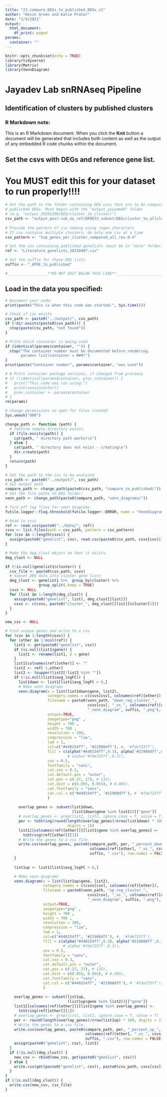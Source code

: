 ```yaml
---
title: "23_compare_DEGs_to_published_DEGs_v1"
author: "Kevin Green and Katie Prater"
date: "3/9/2021"
output: 
  html_document:
    df_print: paged
params:
  container: ""
---
```


```r
knitr::opts_chunk$set(echo = TRUE)
library(tidyverse)
library(Matrix)
library(VennDiagram)
```

# Jayadev Lab snRNAseq Pipeline

## Identification of clusters by published clusters

### R Markdown note:
This is an R Markdown document. When you click the **Knit** button a document
will be generated that includes both content as well as the output of any
embedded R code chunks within the document.

## Set the csvs with DEGs and reference gene list.
# You MUST edit this for your dataset to run properly!!!!
```r
# Set the path to the folder containing DEG csvs that are to be compared to
# published DEGs. Must begin with the "output_yyyymmdd" folder
# (e.g. "output_20201208/DEG/cluster_to_cluster/")
csv_path <- "output_post-sub_no_ref/APOE33_subset/DEG/cluster_to_allclusters/"
  
# Provide the pattern of csv naming using regex characters
# If csv contains multiple clusters, do only one csv at a time
csv_pattern <- "top_genes_per_cluster_compared_all_res.0.4"

# Set the csv containing published genelists (must be in "data" folder)
ref <- "Literature_genelists_20210407.csv"

# Set the suffix for these DEG lists
suffix <- "_APOE_to_published"

#__________________**DO NOT EDIT BELOW THIS LINE**___________________________
```

## Load in the data you specified:
```r
# Document your code:
print(paste("This is when this code was started:", Sys.time()))

# Check if csv exists
csv_path <- paste0("../output/", csv_path)
if (!dir.exists(paste0(csv_path))) {
  stop(paste(csv_path, "not found"))
}

# Print which container is being used
if (identical(params$container, "")) {
  stop("The container number must be documented before rendering.
       params= list(container = ###)")
}
print(paste("Container number", params$container, "was used"))

# # Print container package versions, if changed from previous
# if (!identical(params$container, prev_container)) {
#   print("This code was run using:")
#   print(sessionInfo())
#   prev_container <- params$container
# }
rm(params)

# Change permissions to open for files created
Sys.umask("000")

change_path <- function (path) {
  # Confirm sample directory exists.
  if (file.exists(path)) {
    cat(path, " directory path works!\n")
  } else {
    cat(path, " directory does not exist - creating\n")
    dir.create(path)
  }
  return(path)
}
```

```r
# Set the path to the csv to be analyzed
csv_path <- paste0("../output/", csv_path)
# Set output path
compare_path <- change_path(paste0(csv_path, "compare_to_published/"))
# Set the file paths to DEG folder:
venn_path <- change_path(paste0(compare_path, "venn_diagrams/"))

# Turn off log files for venn diagrams
futile.logger::flog.threshold(futile.logger::ERROR, name = "VennDiagramLogger")

# Read in csvs
ref <- read.csv(paste0("../data/", ref))
csvs <- list.files(path = csv_path, pattern = csv_pattern)
for (csv in 1:length(csvs)) {
  assign(paste0("genelist", csv), read.csv(paste0(csv_path, csvs[csv])))
}

# Make the deg_clust object so that it exists.
deg_clust <- NULL

if (!is.null(genelist1$cluster)) {
  csv_file <- paste0(csv_path, csvs)
  # Subset DEG data into cluster gene lists
  deg_clust <- genelist1 %>%  group_by(cluster) %>%
               group_split(.keep = TRUE)
  csvs <- NULL
  for (list in 1:length(deg_clust)) {
    assign(paste0("genelist", list), deg_clust[[list]])
    csvs <- c(csvs, paste0("cluster_", deg_clust[[list]]$cluster[1]))
  }
}

new_csv <- NULL
```

```r
# Find unique genes and write to a csv
for (csv in 1:length(csvs)) {
  for (other in 1:ncol(ref)) {
    list1 <- get(paste0("genelist", csv))
    if (is.null(list1$gene)) {
      list1 <- rename(list1, X = gene)
    }
    list1[colnames(ref)[other]] <- ""
    list2 <- ref[-1,other]
    list2 <- toupper(list2[!list2 %in% ""])
    if (!is.null(list1$avg_logFC)) {
      list1down <- list1[list1$avg_logFC < 0,]
      # Make venn diagrams
      venn.diagram(x = list(list1down$gene, list2),
                   category.names = c(csvs[csv], colnames(ref)[other]),
                   filename = paste0(venn_path, "down_reg_cluster_",
                                     csvs[csv], "_vs_", colnames(ref)[other],
                                     "_venn_diagram", suffix, ".png"),
                   output=TRUE,
                   imagetype="png" ,
                   height = 700 , 
                   width = 700 , 
                   resolution = 300,
                   compression = "lzw",
                   lwd = 1,
                   col=c("#440154ff", '#21908dff'), #, '#fde725ff'),
                   fill = c(alpha("#440154ff",0.3), alpha('#21908dff',0.3)),
                            # alpha('#fde725ff',0.3)),
                   cex = 0.5,
                   fontfamily = "sans",
                   cat.cex = 0.3,
                   cat.default.pos = "outer",
                   cat.pos = c(-27, 27), # 135),
                   cat.dist = c(0.055, 0.055), # 0.085),
                   cat.fontfamily = "sans",
                   cat.col = c("#440154ff", '#21908dff'), # '#fde725ff'),
                   )
      
      overlap_genes <- subset(list1down,
                              (list1down$gene %in% list2))[["gene"]]
      # overlap_genes <- grep(list1, list2, ignore.case = T, value = T)
      per <- toString(round(length(overlap_genes)/nrow(list1down) * 100,
                            digits = 1))
      list1[[colnames(ref)[other]]][list1$gene %in% overlap_genes] <-
        toString(ref[[other]][1])
      # Write the genes to a csv file.
      write.csv(overlap_genes, paste0(compare_path, per, "_percent_down_",
                                      colnames(ref)[other], "_vs_", csvs[csv],
                                      suffix, ".csv"), row.names = FALSE)
    }
    
    list1up <- list1[list1$avg_logFC > 0,]

    # Make venn diagrams
    venn.diagram(x = list(list1up$gene, list2),
                 category.names = c(csvs[csv], colnames(ref)[other]),
                 filename = paste0(venn_path, "up_reg_cluster_",
                                     csvs[csv], "_vs_", colnames(ref)[other],
                                     "_venn_diagram", suffix, ".png"),
                 output=TRUE,
                 imagetype="png" ,
                 height = 700 , 
                 width = 700 , 
                 resolution = 300,
                 compression = "lzw",
                 lwd = 1,
                 col=c("#440154ff", '#21908dff'), #, '#fde725ff'),
                 fill = c(alpha("#440154ff",0.3), alpha('#21908dff',0.3)),
                          # alpha('#fde725ff',0.3)),
                 cex = 0.5,
                 fontfamily = "sans",
                 cat.cex = 0.3,
                 cat.default.pos = "outer",
                 cat.pos = c(-27, 27), # 135),
                 cat.dist = c(0.055, 0.055), # 0.085),
                 cat.fontfamily = "sans",
                 cat.col = c("#440154ff", '#21908dff'), # '#fde725ff'),
                 )
    
    overlap_genes <- subset(list1up,
                            (list1up$gene %in% list2))[["gene"]]
    list1[[colnames(ref)[other]]][list1$gene %in% overlap_genes] <-
      toString(ref[[other]][1])
    # overlap_genes <- grep(list1, list2, ignore.case = T, value = T)
    per <- round(length(overlap_genes)/nrow(list1up) * 100, digits = 1)
    # Write the genes to a csv file.
    write.csv(overlap_genes, paste0(compare_path, per, "_percent_up_",
                                    colnames(ref)[other], "_vs_", csvs[csv],
                                    suffix, ".csv"), row.names = FALSE)
    assign(paste0("genelist", csv), list1)
  }
  if (!is.null(deg_clust)) {
    new_csv <- rbind(new_csv, get(paste0("genelist", csv)))
  } else {
    write.csv(get(paste0("genelist", csv)), paste0(csv_path, csvs[csv]))
  }
}
if (!is.null(deg_clust)) {
  write.csv(new_csv, csv_file)
}
```